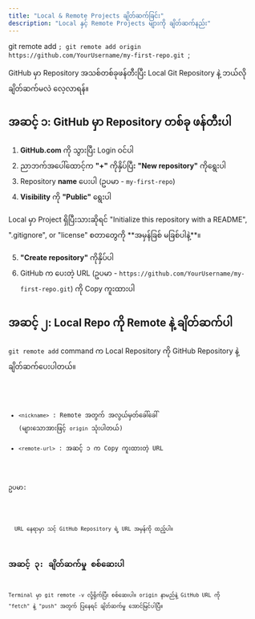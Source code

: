 ```yaml
---
title: "Local & Remote Projects ချိတ်ဆက်ခြင်း"
description: "Local နှင့် Remote Projects များကို ချိတ်ဆက်နည်း"
---
```


git remote add <nickname> <remote-url>
`;
git remote add origin https://github.com/YourUsername/my-first-repo.git
`;

<Aside type="tip" title="ရည်ရွယ်ချက်">
  GitHub မှာ Repository အသစ်တစ်ခုဖန်တီးပြီး Local Git Repository နဲ့ ဘယ်လိုချိတ်ဆက်မလဲ လေ့လာရန်။
</Aside>

## အဆင့် ၁: GitHub မှာ Repository တစ်ခု ဖန်တီးပါ

1. **GitHub.com** ကို သွားပြီး Login ဝင်ပါ
2. ညာဘက်အပေါ်ထောင့်က **"+"** ကိုနှိပ်ပြီး **"New repository"** ကိုရွေးပါ
3. Repository **name** ပေးပါ (ဥပမာ - `my-first-repo`)
4. **Visibility** ကို **"Public"** ရွေးပါ

<Aside type="danger" title="သတိပြုရန်">
  Local မှာ Project ရှိပြီးသားဆိုရင် "Initialize this repository with a README", ".gitignore", or "license" စတာတွေကို **အမှန်ခြစ် မခြစ်ပါနဲ့**။
</Aside>

5. **"Create repository"** ကိုနှိပ်ပါ
6. GitHub က ပေးတဲ့ URL (ဥပမာ - `https://github.com/YourUsername/my-first-repo.git`) ကို Copy ကူးထားပါ

## အဆင့် ၂: Local Repo ကို Remote နဲ့ ချိတ်ဆက်ပါ

`git remote add` command က Local Repository ကို GitHub Repository နဲ့ ချိတ်ဆက်ပေးပါတယ်။

<Code code={remoteAddExample} title='Bash' />


- `<nickname>` : Remote အတွက် အလွယ်မှတ်ခေါ်ခေါ် (များသောအားဖြင့် `origin` သုံးပါတယ်)
- `<remote-url>` : အဆင့် ၁ က Copy ကူးထားတဲ့ URL

ဥပမာ:

<Code code={remoteAdd} title="Bash" />

<Aside title="သတိပြုရန်" type="caution">
  URL နေရာမှာ သင့် GitHub Repository ရဲ့ URL အမှန်ကို ထည့်ပါ။
</Aside>

## အဆင့် ၃: ချိတ်ဆက်မှု စစ်ဆေးပါ

Terminal မှာ git remote -v လို့ရိုက်ပြီး စစ်ဆေးပါ။ origin နာမည်နဲ့ GitHub URL ကို "fetch" နဲ့ "push" အတွက် ပြနေရင် ချိတ်ဆက်မှု အောင်မြင်ပါပြီ။

<ContentImage imgSrc={remoteCheck} altText="remote checking" />

